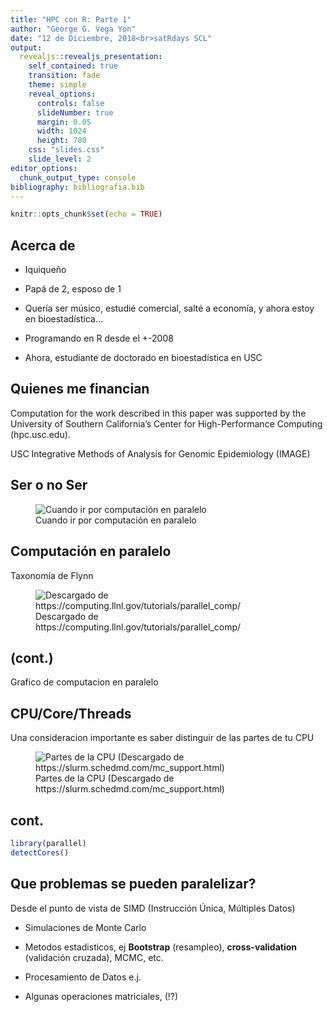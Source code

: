 ```yaml
---
title: "HPC con R: Parte 1"
author: "George G. Vega Yon"
date: "12 de Diciembre, 2018<br>satRdays SCL"
output:
  revealjs::revealjs_presentation:
    self_contained: true
    transition: fade
    theme: simple
    reveal_options:
      controls: false
      slideNumber: true
      margin: 0.05
      width: 1024
      height: 780
    css: "slides.css"
    slide_level: 2
editor_options: 
  chunk_output_type: console
bibliography: bibliografia.bib
---
```


```r
knitr::opts_chunk$set(echo = TRUE)
```

## Acerca de

*   Iquiqueño

*   Papá de 2, esposo de 1

*   Quería ser músico, estudié comercial, salté a economía, y ahora estoy
    en bioestadística...
    
*   Programando en R desde el +-2008

*   Ahora, estudiante de doctorado en bioestadística en USC

## Quienes me financian

Computation for the work described in this paper was supported by the University
of Southern California’s Center for High-Performance Computing (hpc.usc.edu).

USC Integrative Methods of Analysis for Genomic Epidemiology (IMAGE)



## Ser o no Ser

![Cuando ir por computación en paralelo](fig/when_to_parallel.svg)

## Computación en paralelo

Taxonomía de Flynn

![Descargado de https://computing.llnl.gov/tutorials/parallel_comp/](fig/flynnsTaxonomy.gif)

## (cont.)

Grafico de computacion en paralelo

## CPU/Core/Threads

Una consideracion importante es saber distinguir de las partes de tu CPU

![Partes de la CPU (Descargado de https://slurm.schedmd.com/mc_support.html)](fig/cpu-slurm.gif)

## cont.


```r
library(parallel)
detectCores()
```


## Que problemas se pueden paralelizar?

Desde el punto de vista de SIMD (Instrucción Única, Múltiples Datos)

*   Simulaciones de Monte Carlo

*   Metodos estadisticos, ej **Bootstrap** (resampleo), **cross-validation**
    (validación cruzada), MCMC, etc.

*   Procesamiento de Datos e.j. 

*   Algunas operaciones matriciales,  (!?)
